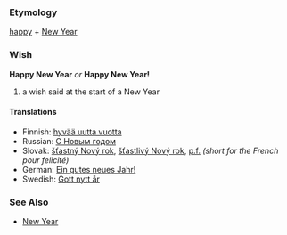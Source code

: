 === Etymology ===
[[happy]] + [[New Year]]
=== Wish ===
'''Happy New Year''' ''or'' '''Happy New Year!'''
# a wish said at the start of a New Year
==== Translations ====
*Finnish: [[hyvää uutta vuotta]]
*Russian: [[С Новым годом]]
*Slovak: [[šťastný Nový rok]], [[šťastlivý Nový rok]], [[p.f.]] ''(short for the French pour felicité)''
*German: [[Ein gutes neues Jahr!]]
*Swedish: [[Gott nytt år]]
=== See Also ===
* [[New Year]]